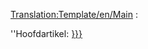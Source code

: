 [[Translation:Template/en/Main]]
<noinclude></noinclude>:<div class="noprint relarticle mainarticle">''Hoofdartikel: [[en/{{{1}}}|{{{l1|{{{1}}}}}}]]</div>